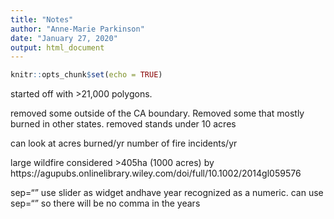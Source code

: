 ```yaml
---
title: "Notes"
author: "Anne-Marie Parkinson"
date: "January 27, 2020"
output: html_document
---
```


```r
knitr::opts_chunk$set(echo = TRUE)
```

started off with >21,000 polygons. 

removed some outside of the CA boundary. Removed some that mostly burned in other states. 
removed stands under 10 acres

can look at acres burned/yr
number of fire incidents/yr

large wildfire considered >405ha (1000 acres) by https://agupubs.onlinelibrary.wiley.com/doi/full/10.1002/2014gl059576

sep="" use slider as widget andhave year recognized as a numeric. can use sep="" so there will be no comma in the years
